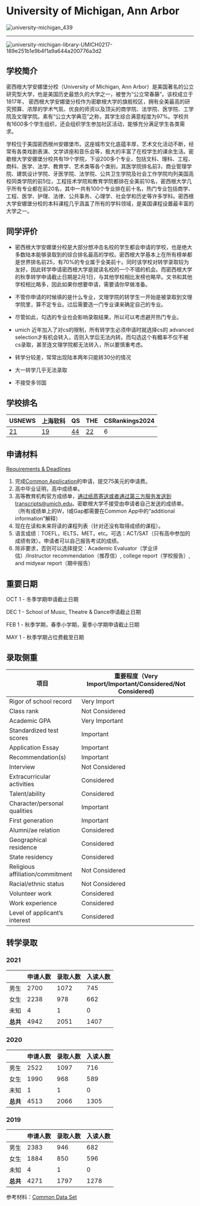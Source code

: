 # University of Michigan, Ann Arbor

![university-michigan_439](https://user-images.githubusercontent.com/80454689/197107052-35bca25c-5121-4efa-881d-a4cd5dd88151.jpg)

***

![university-michigan-library-UMICH0217-189e251b1e9b4f1a9a644a200776a3d2](https://user-images.githubusercontent.com/80454689/197107081-f7b54106-d2d8-4a56-8f14-42e3675e487c.jpg)

## 学校简介

密西根大学安娜堡分校（University of Michigan, Ann Arbor）是美国著名的公立研究型大学，也是美国历史最悠久的大学之一，被誉为“公立常春藤”。该校成立于1817年， 密西根大学安娜堡分校作为密歇根大学的旗舰校区，拥有全美最高的研究预算、浓厚的学术气氛、优良的师资以及顶尖的商学院、法学院、医学院、工学院及文理学院。素有“公立大学典范”之称，其学生综合满意程度为97%。学校共有1600多个学生组织，还会组织学生参加社区活动，能够充分满足学生各类需求。

学校位于美国密西根州安娜堡市。这座城市文化底蕴丰厚，艺术文化活动不断，经常有各类戏剧表演、文学讲座和音乐会等，极大的丰富了在校学生的课余生活。密歇根大学安娜堡分校共有19个学院，下设200多个专业，包括文科、理科、工程、商科、医学、法学、教育学、艺术类等各个类别，其医学院排名前3，商业管理学院、建筑设计学院、牙医学院、法学院、公共卫生学院及社会工作学院均列美国高校同类学院的前5位，工程技术学院和教育学院都排在全美前10名，密西根大学几乎所有专业都在前20名，其中一共有100个专业排在前十名，热门专业包括商学、工程、医学、护理、法律、公共事务、心理学、社会学和历史等许多学科。密西根大学安娜堡分校的本科课程几乎涵盖了所有的学科领域，是美国课程设置最丰富的大学之一。

## 同学评价

- 密西根大学安娜堡分校是大部分想冲击名校的学生都会申请的学校，也是绝大多数陆本能够录取到的综合排名最高的学校。密西根大学基本上在所有榜单都是世界排名前25，有70%的专业属于全美前十。同时该学校对转学录取较为友好，因此转学申请密西根大学是就读名校的一个不错的机会。而密西根大学的秋季转学申请截止日期是2月1日，与其他学校相比发榜也略早。文书和其他学校相比略多，因此如果你想要申请，需要请你早做准备。

- 不管你申请的时候填的是什么专业，文理学院的转学生一开始是被录取到文理学院里，算不定专业。过后需要选一门专业课来确定自己的专业。

- 尽管如此，勾选的专业也会影响录取结果，所以可以考虑避开热门专业。

- umich 近年加入了对cs的限制，所有转学生必须申请时就选择cs的 advanced selection才有机会转入，否则入学后无法内转。而勾选这个有概率不仅不被cs录取，甚至连文理学院都无法转入，所以要慎重考虑。

- 转学分较差，常常出现陆本两年只能转30分的情况

- 大一转学几乎无法录取

- 不接受多邻国

## 学校排名

| USNEWS | 上海软科 | QS | THE | CSRankings2024 |
| --- | --- | --- | --- | ---|
| [21](https://www.usnews.com/best-colleges/university-of-michigan-ann-arbor-9092) | [19](https://www.shanghairanking.com/institution/university-of-michigan-ann-arbor) | [44](https://www.topuniversities.com/universities/university-michigan-ann-arbor) | [22](https://www.timeshighereducation.com/world-university-rankings/university-michigan-ann-arbor) | 6 |

## 申请材料

[Requirements & Deadlines](https://admissions.umich.edu/apply/transfer-applicants/requirements-deadlines)

1. 完成[Common Application](https://apply.commonapp.org/)的申请，提交75美元的申请费。
2. 高中毕业证明，高中成绩单。
3. 高等教育机构官方成绩单，通过纸质寄送或者通过第三方服务发送到transcripts@umich.edu。密歇根大学不接受由申请者自己发送的成绩单。（所有成绩单上的W，I或Gap都需要在Common App中的“additional information”解释）
4. 现在在读和未来将读的课程列表（针对还没有取得成绩的课程）。
5. 语言成绩：TOEFL，IELTS，MET，etc。可选：ACT/SAT（只有高中参加的成绩有效）。申请者可以自己报告考试的成绩。
6. 除非要求，否则可以选择提交：Academic Evaluator（学业评估）/Instructor recommendation（推荐信）, college report（学校报告）, and midyear report（期中报告）

## 重要日期

OCT 1 - 冬季学期申请截止日期

DEC 1 - School of Music, Theatre & Dance申请截止日期

FEB 1 - 秋季学期，春季小学期，夏季小学期申请截止日期

MAY 1 - 秋季学期占位费截至日期

## 录取侧重

| 项目 | 重要程度（Very Import/Important/Considered/Not Considered) |
|  ----  | ----  |
| Rigor of school record | Very Import |
| Class rank | Not Considered |
| Academic GPA | Very Important |
| Standardized test scores | Important |
| Application Essay | Important |
| Recommendation(s) | Important |
| Interview | Not Considered |
| Extracurricular activities | Considered |
| Talent/ability | Considered |
| Character/personal qualities | Important |
| First generation | Important |
| Alumni/ae relation | Considered |
| Geographical residence | Considered |
| State residency | Considered |
| Religious affiliation/commitment | Not Considered |
| Racial/ethnic status | Not Considered |
| Volunteer work | Considered |
| Work experience | Considered |
| Level of applicant’s interest | Considered |

## 转学录取

### 2021

| | 申请人数 | 录取人数 | 入读人数 |
|---|---|---|---|
| 男生 | 2700 | 1072 | 745 |
| 女生 | 2238 | 978 | 662 |
| 未知 | 4 | 1 | 0 |
| **总共** | 4942 | 2051 | 1407 |

### 2020

| | 申请人数 | 录取人数 | 入读人数 |
|---|---|---|---|
| 男生 | 2522 | 1097 | 716 |
| 女生 | 1990 | 968 | 589 |
| 未知 | 1 | 1 | 0 |
| **总共** | 4513 | 2066 | 1305 |

### 2019

| | 申请人数 | 录取人数 | 入读人数 |
|---|---|---|---|
| 男生 | 2383 | 946 | 682 |
| 女生 | 1884 | 850 | 596 |
| 未知 | 4 | 1 | 0 |
| **总共** | 4271 | 1797 | 1278 |

参考材料：[Common Data Set](https://obp.umich.edu/wp-content/uploads/pubdata/cds/cds_2021-2022_umaa.pdf)
